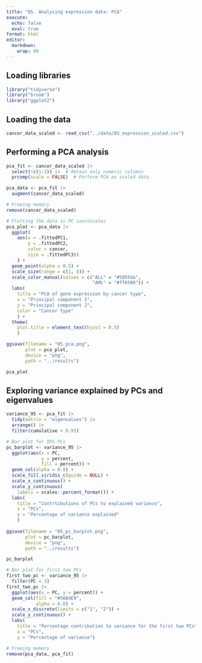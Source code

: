 ```yaml
---
title: "05. Analysing expression data: PCA"
execute: 
  echo: false
  eval: true
format: html
editor: 
  markdown: 
    wrap: 80
---
```


## Loading libraries

```r
library("tidyverse")
library("broom")
library("ggplot2")
```

## Loading the data

```r
cancer_data_scaled <- read_csv("../data/03_expression_scaled.csv")
```

## Performing a PCA analysis

```r
pca_fit <- cancer_data_scaled |>
  select(!c(1:3)) |>  # Retain only numeric columns
  prcomp(scale = FALSE)  # Perform PCA on scaled data

pca_data <- pca_fit |>
  augment(cancer_data_scaled)

# Freeing memory
remove(cancer_data_scaled)

# Plotting the data in PC coordinates
pca_plot <- pca_data |> 
  ggplot(
    aes(x = .fittedPC1,
        y = .fittedPC2,
        color = cancer,
        size = .fittedPC3))
    ) + 
  geom_point(alpha = 0.5) +
  scale_size(range = c(1, 8)) +
  scale_color_manual(values = c("ALL" = "#5855da",
                                "AML" = "#ff6500")) +
  labs(
    title = "PCA of gene expression by cancer type", 
    x = "Principal component 1",
    y = "Principal component 2",
    color = "Cancer type"
    ) +
  theme(
    plot.title = element_text(hjust = 0.5)
    )

ggsave(filename = "05_pca.png",
       plot = pca_plot,
       device = "png",
       path = "../results")

pca_plot
```

## Exploring variance explained by PCs and eigenvalues

```r
variance_95 <- pca_fit |> 
  tidy(matrix = "eigenvalues") |> 
  arrange() |> 
  filter(cumulative < 0.95)
```

```r
# Bar plot for 95% PCs
pc_barplot <- variance_95 |> 
  ggplot(aes(x = PC,
             y = percent,
             fill = percent)) +
  geom_col(alpha = 0.8) +
  scale_fill_viridis_c(guide = NULL) +
  scale_x_continuous() +
  scale_y_continuous(
    labels = scales::percent_format()) +
  labs(
    title = "Contrtibutions of PCs to explained variance", 
    x = "PCs",
    y = "Percentage of variance explained"
    )
  
ggsave(filename = "05_pc_barplot.png",
       plot = pc_barplot,
       device = "png",
       path = "../results")

pc_barplot
```

```r
# Bar plot for first two PCs
first_two_pc <- variance_95 |> 
  filter(PC < 3) 
first_two_pc |> 
  ggplot(aes(x = PC, y = percent)) +
  geom_col(fill = "#56B4E9",
           alpha = 0.8) +
  scale_x_discrete(limits = c("1", "2")) + 
  scale_y_continuous() +
  labs(
    title = "Percentage contribution to variance for the first two PCs", 
    x = "PCs",
    y = "Percentage of variance")

# Freeing memory
remove(pca_data, pca_fit)
```